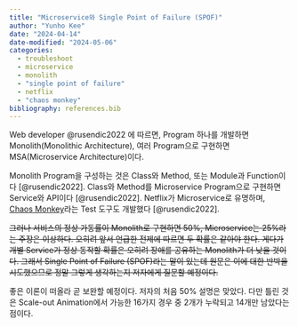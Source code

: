 ```yaml
---
title: "Microservice와 Single Point of Failure (SPOF)"
author: "Yunho Kee"
date: "2024-04-14"
date-modified: "2024-05-06"
categories:
  - troubleshoot
  - microservice
  - monolith
  - "single point of failure"
  - netflix
  - "chaos monkey"
bibliography: references.bib
---
```


Web developer @rusendic2022 에 따르면, Program 하나를 개발하면 Monolith(Monolithic Architecture), 여러 Program으로 구현하면 MSA(Microservice Architecture)이다.

Monolith Program을 구성하는 것은 Class와 Method, 또는 Module과 Function이다 [@rusendic2022]. Class와 Method를 Microservice Program으로 구현하면 Service와 API이다 [@rusendic2022]. Netflix가 Microservice로 유명하며, [Chaos Monkey](https://github.com/netflix/chaosmonkey)라는 Test 도구도 개발했다 [@rusendic2022].

~~그러나 서비스의 정상 가동률이 Monolith로 구현하면 50%, Microservice는 25%라는 주장은 이상하다. 오히려 앞서 언급한 전제에 따르면 두 확률은 같아야 한다. 게다가 개별 Service가 정상 동작할 확률은 오히려 장애를 공유하는 Monolith가 더 낮을 것이다. 그래서 Single Point of Failure (SPOF)라는 말이 있는데 원문은 이에 대한 반박을 시도했으므로 정말 그렇게 생각하는지 저자에게 질문할 예정이다.~~

좋은 이론이 떠올라 곧 보완할 예정이다. 저자의 처음 50% 설명은 맞았다. 다만 틀린 것은 Scale-out Animation에서 가능한 16가지 경우 중 2개가 누락되고 14개만 남았다는 점이다.